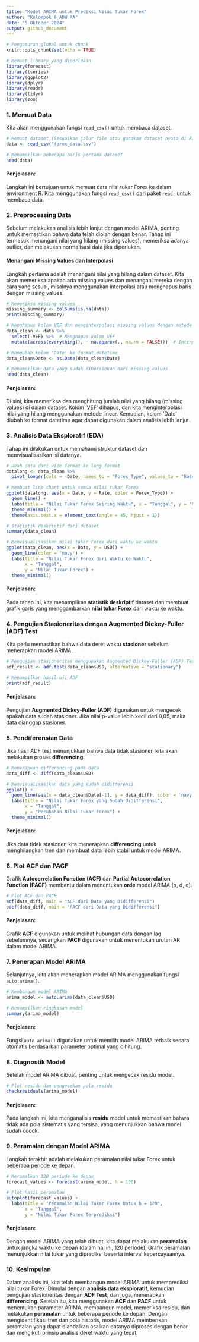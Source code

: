 ---
title: "Model ARIMA untuk Prediksi Nilai Tukar Forex"
author: "Kelompok 6 ADW RA"
date: "5 Oktober 2024"
output: github_document
---

```{r setup, include=FALSE}
# Pengaturan global untuk chunk
knitr::opts_chunk$set(echo = TRUE)

# Memuat library yang diperlukan
library(forecast)
library(tseries)
library(ggplot2)
library(dplyr)
library(readr)
library(tidyr)
library(zoo)
```

### 1. Memuat Data

Kita akan menggunakan fungsi `read_csv()` untuk membaca dataset.

```{r load-data}
# Memuat dataset (Sesuaikan jalur file atau gunakan dataset nyata di R)
data <- read_csv("forex_data.csv")

# Menampilkan beberapa baris pertama dataset
head(data)
```

#### Penjelasan:

Langkah ini bertujuan untuk memuat data nilai tukar Forex ke dalam environment R. Kita menggunakan fungsi `read_csv()` dari paket `readr` untuk membaca data.

### 2. Preprocessing Data

Sebelum melakukan analisis lebih lanjut dengan model ARIMA, penting untuk memastikan bahwa data telah diolah dengan benar. Tahap ini termasuk menangani nilai yang hilang (missing values), memeriksa adanya outlier, dan melakukan normalisasi data jika diperlukan.

#### Menangani Missing Values dan Interpolasi

Langkah pertama adalah menangani nilai yang hilang dalam dataset. Kita akan memeriksa apakah ada missing values dan menangani mereka dengan cara yang sesuai, misalnya menggunakan interpolasi atau menghapus baris dengan missing values.

```{r missing-values, message=FALSE}
# Memeriksa missing values
missing_summary <- colSums(is.na(data))
print(missing_summary)

# Menghapus kolom VEF dan menginterpolasi missing values dengan metode linear
data_clean <- data %>%
  select(-VEF) %>%  # Menghapus kolom VEF
  mutate(across(everything(), ~ na.approx(., na.rm = FALSE)))  # Interpolasi missing values

# Mengubah kolom 'Date' ke format datetime
data_clean$Date <- as.Date(data_clean$Date)

# Menampilkan data yang sudah dibersihkan dari missing values
head(data_clean)
```

#### Penjelasan:

Di sini, kita memeriksa dan menghitung jumlah nilai yang hilang (missing values) di dalam dataset. Kolom 'VEF' dihapus, dan kita menginterpolasi nilai yang hilang menggunakan metode linear. Kemudian, kolom 'Date' diubah ke format datetime agar dapat digunakan dalam analisis lebih lanjut.

### 3. Analisis Data Eksploratif (EDA)

Tahap ini dilakukan untuk memahami struktur dataset dan memvisualisasikan isi datanya.

```{r}
# Ubah data dari wide format ke long format
datalong <- data_clean %>%
  pivot_longer(cols = -Date, names_to = "Forex_Type", values_to = "Rate")

# Membuat line chart untuk semua nilai tukar Forex
ggplot(datalong, aes(x = Date, y = Rate, color = Forex_Type)) + 
  geom_line() + 
  labs(title = "Nilai Tukar Forex Seiring Waktu", x = "Tanggal", y = "Nilai Tukar Forex") + 
  theme_minimal() +
  theme(axis.text.x = element_text(angle = 45, hjust = 1))
```

```{r eda}
# Statistik deskriptif dari dataset
summary(data_clean)

# Memvisualisasikan nilai tukar Forex dari waktu ke waktu
ggplot(data_clean, aes(x = Date, y = USD)) +
  geom_line(color = 'navy') +
  labs(title = "Nilai Tukar Forex dari Waktu ke Waktu",
       x = "Tanggal",
       y = "Nilai Tukar Forex") +
  theme_minimal()
```

#### Penjelasan:

Pada tahap ini, kita menampilkan **statistik deskriptif** dataset dan membuat grafik garis yang menggambarkan **nilai tukar Forex** dari waktu ke waktu.

### 4. Pengujian Stasioneritas dengan Augmented Dickey-Fuller (ADF) Test

Kita perlu memastikan bahwa data deret waktu **stasioner** sebelum menerapkan model ARIMA.

```{r adf-test}
# Pengujian stasioneritas menggunakan Augmented Dickey-Fuller (ADF) Test
adf_result <- adf.test(data_clean$USD, alternative = "stationary")

# Menampilkan hasil uji ADF
print(adf_result)
```

#### Penjelasan:

Pengujian **Augmented Dickey-Fuller (ADF)** digunakan untuk mengecek apakah data sudah stasioner. Jika nilai p-value lebih kecil dari 0,05, maka data dianggap stasioner.

### 5. Pendiferensian Data

Jika hasil ADF test menunjukkan bahwa data tidak stasioner, kita akan melakukan proses **differencing**.

```{r differencing}
# Menerapkan differencing pada data
data_diff <- diff(data_clean$USD)

# Memvisualisasikan data yang sudah didifferensi
ggplot() +
  geom_line(aes(x = data_clean$Date[-1], y = data_diff), color = 'navy') +
  labs(title = "Nilai Tukar Forex yang Sudah Didifferensi",
       x = "Tanggal",
       y = "Perubahan Nilai Tukar Forex") +
  theme_minimal()
```

#### Penjelasan:

Jika data tidak stasioner, kita menerapkan **differencing** untuk menghilangkan tren dan membuat data lebih stabil untuk model ARIMA.

### 6. Plot ACF dan PACF

Grafik **Autocorrelation Function (ACF)** dan **Partial Autocorrelation Function (PACF)** membantu dalam menentukan **orde** model ARIMA (p, d, q).

```{r acf-pacf}
# Plot ACF dan PACF
acf(data_diff, main = "ACF dari Data yang Didifferensi")
pacf(data_diff, main = "PACF dari Data yang Didifferensi")
```

#### Penjelasan:

Grafik **ACF** digunakan untuk melihat hubungan data dengan lag sebelumnya, sedangkan **PACF** digunakan untuk menentukan urutan AR dalam model ARIMA.

### 7. Penerapan Model ARIMA

Selanjutnya, kita akan menerapkan model ARIMA menggunakan fungsi `auto.arima()`.

```{r arima-model}
# Membangun model ARIMA
arima_model <- auto.arima(data_clean$USD)

# Menampilkan ringkasan model
summary(arima_model)
```

#### Penjelasan:

Fungsi `auto.arima()` digunakan untuk memilih model ARIMA terbaik secara otomatis berdasarkan parameter optimal yang dihitung.

### 8. Diagnostik Model

Setelah model ARIMA dibuat, penting untuk mengecek residu model.

```{r diagnostics}
# Plot residu dan pengecekan pola residu
checkresiduals(arima_model)
```

#### Penjelasan:

Pada langkah ini, kita menganalisis **residu** model untuk memastikan bahwa tidak ada pola sistematis yang tersisa, yang menunjukkan bahwa model sudah cocok.

### 9. Peramalan dengan Model ARIMA

Langkah terakhir adalah melakukan peramalan nilai tukar Forex untuk beberapa periode ke depan.

```{r forecasting}
# Meramalkan 120 periode ke depan
forecast_values <- forecast(arima_model, h = 120)

# Plot hasil peramalan
autoplot(forecast_values) +
  labs(title = "Peramalan Nilai Tukar Forex Untuk h = 120",
       x = "Tanggal",
       y = "Nilai Tukar Forex Terprediksi")
```

#### Penjelasan:

Dengan model ARIMA yang telah dibuat, kita dapat melakukan **peramalan** untuk jangka waktu ke depan (dalam hal ini, 120 periode). Grafik peramalan menunjukkan nilai tukar yang diprediksi beserta interval kepercayaannya.

### 10. Kesimpulan

Dalam analisis ini, kita telah membangun model ARIMA untuk memprediksi nilai tukar Forex. Dimulai dengan **analisis data eksploratif**, kemudian pengujian stasioneritas dengan **ADF Test**, dan juga, menerapkan **differencing**. Setelah itu, kita menggunakan **ACF** dan **PACF** untuk menentukan parameter ARIMA, membangun model, memeriksa residu, dan melakukan **peramalan** untuk beberapa periode ke depan. Dengan mengidentifikasi tren dan pola historis, model ARIMA memberikan peramalan yang dapat diandalkan asalkan datanya diproses dengan benar dan mengikuti prinsip analisis deret waktu yang tepat.
